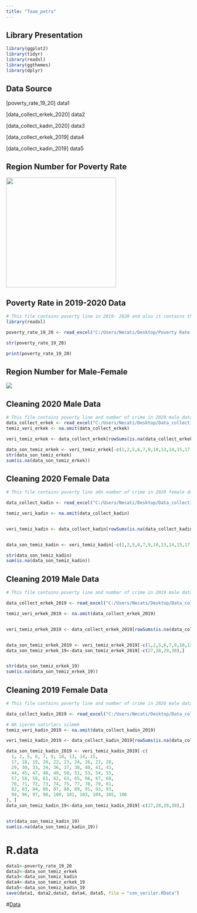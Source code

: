 ```yaml
---
title: "Team_petra" 
---
```


## Library Presentation

```r
library(ggplot2)
library(tidyr)
library(readxl)
library(ggthemes)
library(dplyr)


```

## Data Source

\[poverty_rate_19_20\] data1

\[data_collect_erkek_2020\] data2

\[data_collect_kadın_2020\] data3

\[data_collect_erkek_2019\] data4

\[data_collect_kadın_2019\] data5

## Region Number for Poverty Rate

![](/assets/photos/Reagions.jpeg){width="300"}

## Poverty Rate in 2019-2020 Data

```r
# This file contains poverty line in 2019- 2020 and also it contains this data in term of reginons:
library(readxl)

poverty_rate_19_20 <- read_excel("C:/Users/Necati/Desktop/Poverty Rate 2020-2019.xlsx")

str(poverty_rate_19_20)

print(poverty_rate_19_20)
```

## Region Number for Male-Female

![](images/clipboard-2079312996.png)

## Cleaning 2020 Male Data

```r
# This file contains poverty line and number of crime in 2020 male data
data_collect_erkek <- read_excel("C:/Users/Necati/Desktop/Data_collection_erkek.xlsx")
temiz_veri_erkek <- na.omit(data_collect_erkek)          

veri_temiz_erkek <- data_collect_erkek[rowSums(is.na(data_collect_erkek)) != ncol(data_collect_erkek), ]

data_son_temiz_erkek <- veri_temiz_erkek[-c(1,2,5,6,7,9,10,13,14,15,17,18,19,20,22,23,24,26,27,28,29,30,33,34,36,37,38,40,41,43,44,45,47,48,49,50,51,53,54,55,57,58,59,61,62,63,65,66,67,68,70,71,72,73,74,75,77,78,79,81,82,83,84,86,87,88,89,91,92,93,94,96,97,98,100,101,103,104,105,106), ]
str(data_son_temiz_erkek)
sum(is.na(data_son_temiz_erkek))

```

## Cleaning 2020 Female Data

```r
# This file contains poverty line adn number of crime in 2020 female data

data_collect_kadin <- read_excel("C:/Users/Necati/Desktop/Data_collection_kadin.xlsx")

temiz_veri_kadin <- na.omit(data_collect_kadin)          


veri_temiz_kadin <- data_collect_kadin[rowSums(is.na(data_collect_kadin)) != ncol(data_collect_kadin), ]


data_son_temiz_kadin <- veri_temiz_kadin[-c(1,2,5,6,7,9,10,13,14,15,17,18,19,20,22,23,24,26,27,28,29,30,33,34,36,37,38,40,41,43,44,45,47,48,49,50,51,53,54,55,57,58,59,61,62,63,65,66,67,68,70,71,72,73,74,75,77,78,79,81,82,83,84,86,87,88,89,91,92,93,94,96,97,98,100,101,103,104,105,106), ]

str(data_son_temiz_kadin)
sum(is.na(data_son_temiz_kadin))


```

## Cleaning 2019 Male Data

```r
# This file contains poverty line and number of crime in 2019 male data

data_collect_erkek_2019 <- read_excel("C:/Users/Necati/Desktop/Data_collection_2019_erkek.xlsx")

temiz_veri_erkek_2019 <- na.omit(data_collect_erkek_2019)          


veri_temiz_erkek_2019 <- data_collect_erkek_2019[rowSums(is.na(data_collect_erkek_2019)) != ncol(data_collect_erkek_2019), ]


data_son_temiz_erkek_2019 <- veri_temiz_erkek_2019[-c(1,2,5,6,7,9,10,13,14,15,17,18,19,20,22,23,24,26,27,28,29,30,33,34,36,37,38,40,41,43,44,45,47,48,49,50,51,53,54,55,57,58,59,61,62,63,65,66,67,68,70,71,72,73,74,75,77,78,79,81,82,83,84,86,87,88,89,91,92,93,94,96,97,98,100,101,103,104,105,106), ]
data_son_temiz_erkek_19<-data_son_temiz_erkek_2019[-c(27,28,29,30),]


str(data_son_temiz_erkek_19)
sum(is.na(data_son_temiz_erkek_19))


```

## Cleaning 2019 Female Data

```r
# This file contains poverty line and number of crime in 2020 male data

data_collect_kadin_2019 <- read_excel("C:/Users/Necati/Desktop/Data_collection_2019_kadin.xlsx")

# NA içeren satırları silmek
temiz_veri_kadin_2019 <- na.omit(data_collect_kadin_2019)

veri_temiz_kadin_2019 <- data_collect_kadin_2019[rowSums(is.na(data_collect_kadin_2019)) != ncol(data_collect_kadin_2019), ]

data_son_temiz_kadin_2019 <- veri_temiz_kadin_2019[-c(
  1, 2, 5, 6, 7, 9, 10, 13, 14, 15,
  17, 18, 19, 20, 22, 23, 24, 26, 27, 28,
  29, 30, 33, 34, 36, 37, 38, 40, 41, 43,
  44, 45, 47, 48, 49, 50, 51, 53, 54, 55,
  57, 58, 59, 61, 62, 63, 65, 66, 67, 68,
  70, 71, 72, 73, 74, 75, 77, 78, 79, 81,
  82, 83, 84, 86, 87, 88, 89, 91, 92, 93,
  94, 96, 97, 98, 100, 101, 103, 104, 105, 106
), ]
data_son_temiz_kadin_19<-data_son_temiz_kadin_2019[-c(27,28,29,30),]


str(data_son_temiz_kadin_19)
sum(is.na(data_son_temiz_kadin_19))


```

# R.data

```r
data1<-poverty_rate_19_20
data2<-data_son_temiz_erkek
data3<-data_son_temiz_kadin
data4<-data_son_temiz_erkek_19
data5<-data_son_temiz_kadin_19
save(data1, data2,data3, data4, data5, file = "son_veriler.RData")
```

\#[Data](https://github.com/emu-hacettepe-analytics/emu430-fall2024-team-team_petra/blob/master/son_veriler.RData)
